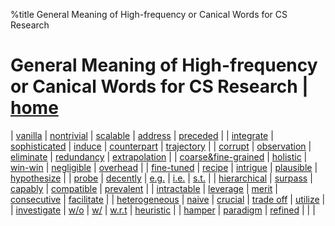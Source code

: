 %title General Meaning of High-frequency or Canical Words for CS Research
= General Meaning of High-frequency or Canical Words for CS Research | [[/index|home]] =

| [[words/vanilla|vanilla]]                         | [[words/nontrivial|nontrivial]]       | [[words/scalable|scalable]]   | [[words/address|address]]         | [[words/preceded|preceded]]           |
| [[words/integrate|integrate]]                     | [[words/sophisticated|sophisticated]] | [[words/induce|induce]]       | [[words/counterpart|counterpart]] | [[words/trajectory|trajectory]]       |
| [[words/corrupt|corrupt]]                         | [[words/observation|observation]]     | [[words/eliminate|eliminate]] | [[words/redundancy|redundancy]]   | [[words/extrapolation|extrapolation]] |
| [[words/coarse&fine-grained|coarse&fine-grained]] | [[words/holistic|holistic]]           | [[words/win-win|win-win]]     | [[words/negligible|negligible]]   | [[words/overhead|overhead]]           |
| [[words/fine-tuned|fine-tuned]]                   | [[words/recipe|recipe]]               | [[words/intrigue|intrigue]]   | [[words/plausible|plausible]]     | [[words/hypothesize|hypothesize]]     |
| [[words/probe|probe]]                             | [[words/decently|decently]]           | [[words/e.g.|e.g.]]           | [[words/i.e.|i.e.]]               | [[words/s.t.|s.t.]]                   |
| [[words/hierarchical|hierarchical]]               | [[words/surpass|surpass]]             | [[words/capably|capably]]     | [[words/compatible|compatible]]   | [[words/prevalent|prevalent]]         |
| [[words/intractable|intractable]]                 | [[words/leverage|leverage]]           | [[words/merit|merit]]         | [[words/consecutive|consecutive]] | [[words/facilitate|facilitate]]       |
| [[words/heterogeneous|heterogeneous]]             | [[words/naive|naive]]                 | [[words/crucial|crucial]]     | [[words/trade-off|trade off]]     | [[words/utilize|utilize]]             |
| [[words/investigate|investigate]]                 | [[words/w.o.|w/o]]                    | [[words/w.|w/]]               | [[words/w.r.t|w.r.t]]             | [[words/heuristic|heuristic]]         |
| [[words/hamper|hamper]]                           | [[words/paradigm|paradigm]]           | [[words/refined|refined]]     |                                   |                                       |
